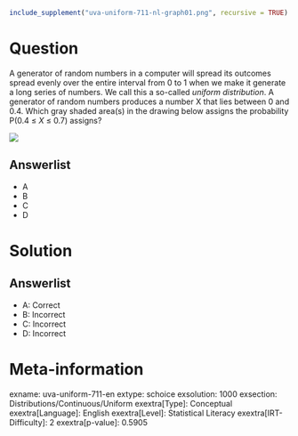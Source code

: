 ```r
include_supplement("uva-uniform-711-nl-graph01.png", recursive = TRUE)
```

Question
========

A generator of random numbers in a computer will spread its outcomes spread evenly over the entire interval from 0 to 1 when we make it generate a long series of numbers. We call this a so-called *uniform distribution*. A generator of random numbers produces a number X that lies between 0 and 0.4. Which gray shaded area(s) in the drawing below assigns the probability P(0.4 ≤ *X* ≤ 0.7) assigns?

![](uva-uniform-711-nl-graph01.png)

Answerlist
----------

* A
* B
* C
* D

Solution
========

Answerlist
----------

* A: Correct
* B: Incorrect
* C: Incorrect
* D: Incorrect

Meta-information
================
exname: uva-uniform-711-en
extype: schoice
exsolution: 1000
exsection: Distributions/Continuous/Uniform
exextra[Type]: Conceptual
exextra[Language]: English
exextra[Level]: Statistical Literacy
exextra[IRT-Difficulty]: 2
exextra[p-value]: 0.5905
